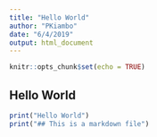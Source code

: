 ```yaml
---
title: "Hello World"
author: "PKiambo"
date: "6/4/2019"
output: html_document
---
```


```r
knitr::opts_chunk$set(echo = TRUE)
```

## Hello World
```r

print("Hello World")
print("## This is a markdown file")
```
